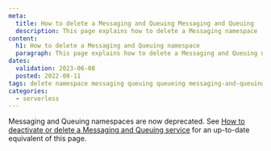 ```yaml
---
meta:
  title: How to delete a Messaging and Queuing Messaging and Queuing
  description: This page explains how to delete a Messaging namespace
content:
  h1: How to delete a Messaging and Queuing namespace
  paragraph: This page explains how to delete a Messaging and Queuing namespace
dates:
  validation: 2023-06-08
  posted: 2022-08-11
tags: delete namespace messaging queuing queueing messaging-and-queuing name-space 
categories:
  - serverless 
---
```


Messaging and Queuing namespaces are now deprecated. See [How to deactivate or delete a Messaging and Queuing service](/serverless/messaging/how-to/deactivate-delete-messaging/) for an up-to-date equivalent of this page.
